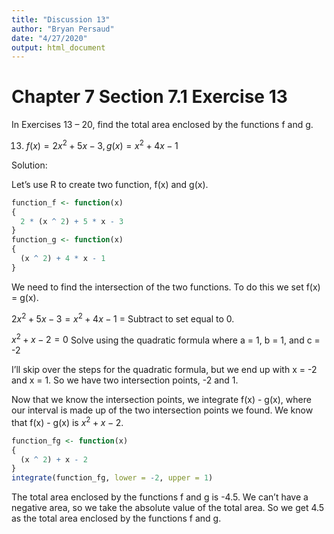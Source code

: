 ---
title: "Discussion 13"
author: "Bryan Persaud"
date: "4/27/2020"
output: html_document
---

# Chapter 7 Section 7.1 Exercise 13

In Exercises 13 – 20, find the total area enclosed by the functions f and g.

13. $f(x) = 2x^2 + 5x − 3, g(x) = x^2 + 4x − 1$

Solution:

Let's use R to create two function, f(x) and g(x).

```{r}
function_f <- function(x)
{
  2 * (x ^ 2) + 5 * x - 3
}
function_g <- function(x)
{
  (x ^ 2) + 4 * x - 1
}
```

We need to find the intersection of the two functions. To do this we set f(x) = g(x).

$2x^2 + 5x - 3 = x^2 + 4x - 1$ = Subtract to set equal to 0.

$x^2 + x - 2 = 0$ Solve using the quadratic formula where a = 1, b = 1, and c = -2

I'll skip over the steps for the quadratic formula, but we end up with x = -2 and x = 1. So we have two intersection points, -2 and 1.

Now that we know the intersection points, we integrate f(x) - g(x), where our interval is made up of the two intersection points we found. We know that f(x) - g(x) is $x^2 + x - 2$.

```{r}
function_fg <- function(x)
{
  (x ^ 2) + x - 2
}
integrate(function_fg, lower = -2, upper = 1)
```

The total area enclosed by the functions f and g is -4.5. We can't have a negative area, so we take the absolute value of the total area. So we get 4.5 as the total area enclosed by the functions f and g.